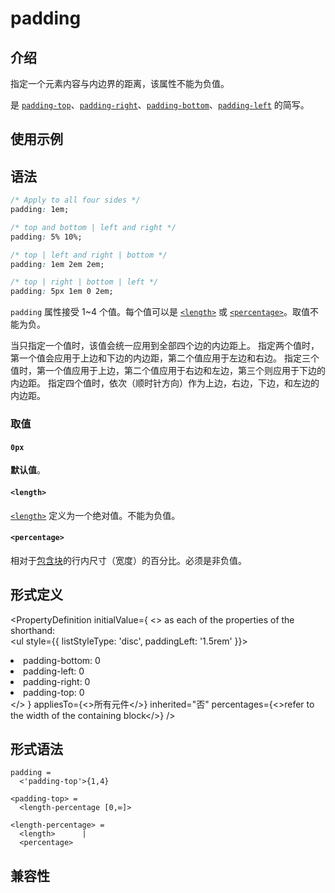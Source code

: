 # padding

## 介绍

指定一个元素内容与内边界的距离，该属性不能为负值。

是 [`padding-top`](./padding-top.mdx)、[`padding-right`](./padding-right.mdx)、[`padding-bottom`](./padding-bottom.mdx)、[`padding-left`](./padding-left.mdx) 的简写。

## 使用示例


<Go
  example="css-api"
  defaultFile="src/padding/App.tsx"
  img="/assets/doc/css/padding.jpg"
  entry="src/padding"
  defaultEntryFile="dist/padding.lynx.bundle"
/>

## 语法

```css
/* Apply to all four sides */
padding: 1em;

/* top and bottom | left and right */
padding: 5% 10%;

/* top | left and right | bottom */
padding: 1em 2em 2em;

/* top | right | bottom | left */
padding: 5px 1em 0 2em;
```

`padding` 属性接受 1~4 个值。每个值可以是 [`<length>`](api/css/data-type/length.mdx) 或 [`<percentage>`](api/css/data-type/percentage.mdx)。取值不能为负。

当只指定一个值时，该值会统一应用到全部四个边的内边距上。
指定两个值时，第一个值会应用于上边和下边的内边距，第二个值应用于左边和右边。
指定三个值时，第一个值应用于上边，第二个值应用于右边和左边，第三个则应用于下边的内边距。
指定四个值时，依次（顺时针方向）作为上边，右边，下边，和左边的内边距。

### 取值

#### `0px`

**默认值**。

#### `<length>`

[`<length>`](api/css/data-type/length.mdx) 定义为一个绝对值。不能为负值。

#### `<percentage>`

相对于[包含块](https://developer.mozilla.org/zh-CN/docs/Web/CSS/Containing_block)的行内尺寸（宽度）的百分比。必须是非负值。

## 形式定义


<PropertyDefinition
  initialValue={
    <>
      as each of the properties of the shorthand: <br />
      <ul style={{ listStyleType: 'disc', paddingLeft: '1.5rem' }}>
        <li>padding-bottom: 0</li>
        <li>padding-left: 0</li>
        <li>padding-right: 0</li>
        <li>padding-top: 0</li>
      </ul>
    </>
  }
  appliesTo={<>所有元件</>}
  inherited="否"
  percentages={<>refer to the width of the containing block</>}
/>

## 形式语法

```
padding =
  <'padding-top'>{1,4}

<padding-top> =
  <length-percentage [0,∞]>

<length-percentage> =
  <length>      |
  <percentage>
```

## 兼容性


<LegacyCompatTable metadata="css/properties/padding" />
